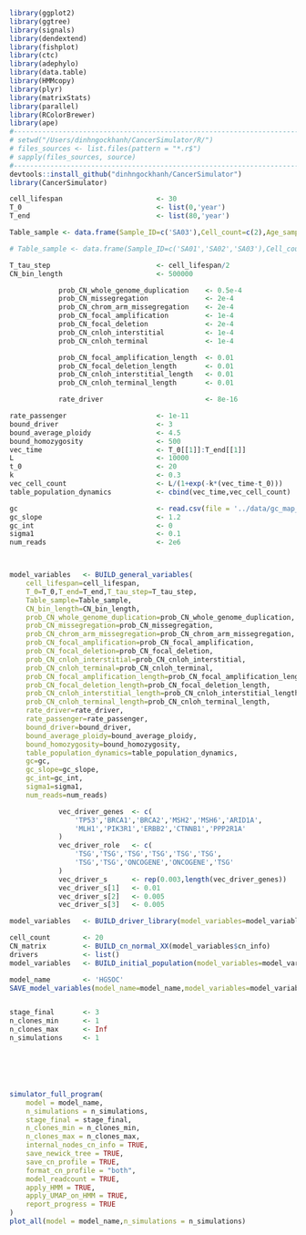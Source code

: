 ```r
library(ggplot2)
library(ggtree)
library(signals)
library(dendextend)
library(fishplot)
library(ctc)
library(adephylo)
library(data.table)
library(HMMcopy)
library(plyr)
library(matrixStats)
library(parallel)
library(RColorBrewer)
library(ape)
#-----------------------------------------------------------------------
# setwd("/Users/dinhngockhanh/CancerSimulator/R/")
# files_sources <- list.files(pattern = "*.r$")
# sapply(files_sources, source)
#-----------------------------------------------------------------------
devtools::install_github("dinhngockhanh/CancerSimulator")
library(CancerSimulator)
```



```r
cell_lifespan                       <- 30
T_0                                 <- list(0,'year')
T_end                               <- list(80,'year')

Table_sample <- data.frame(Sample_ID=c('SA03'),Cell_count=c(2),Age_sample=c(80))

# Table_sample <- data.frame(Sample_ID=c('SA01','SA02','SA03'),Cell_count=c(100,100,100),Age_sample=c(40,60,80))

T_tau_step                          <- cell_lifespan/2
CN_bin_length                       <- 500000

            prob_CN_whole_genome_duplication    <- 0.5e-4
            prob_CN_missegregation              <- 2e-4
            prob_CN_chrom_arm_missegregation    <- 2e-4
            prob_CN_focal_amplification         <- 1e-4
            prob_CN_focal_deletion              <- 2e-4
            prob_CN_cnloh_interstitial          <- 1e-4
            prob_CN_cnloh_terminal              <- 1e-4

            prob_CN_focal_amplification_length  <- 0.01
            prob_CN_focal_deletion_length       <- 0.01
            prob_CN_cnloh_interstitial_length   <- 0.01
            prob_CN_cnloh_terminal_length       <- 0.01

            rate_driver                         <- 8e-16

rate_passenger                      <- 1e-11
bound_driver                        <- 3
bound_average_ploidy                <- 4.5
bound_homozygosity                  <- 500
vec_time                            <- T_0[[1]]:T_end[[1]]
L                                   <- 10000
t_0                                 <- 20
k                                   <- 0.3
vec_cell_count                      <- L/(1+exp(-k*(vec_time-t_0)))
table_population_dynamics           <- cbind(vec_time,vec_cell_count)

gc                                  <- read.csv(file = '../data/gc_map_500kb.csv')
gc_slope                            <- 1.2
gc_int                              <- 0
sigma1                              <- 0.1
num_reads                           <- 2e6



model_variables   <- BUILD_general_variables(
    cell_lifespan=cell_lifespan,
    T_0=T_0,T_end=T_end,T_tau_step=T_tau_step,
    Table_sample=Table_sample,
    CN_bin_length=CN_bin_length,
    prob_CN_whole_genome_duplication=prob_CN_whole_genome_duplication,
    prob_CN_missegregation=prob_CN_missegregation,
    prob_CN_chrom_arm_missegregation=prob_CN_chrom_arm_missegregation,
    prob_CN_focal_amplification=prob_CN_focal_amplification,
    prob_CN_focal_deletion=prob_CN_focal_deletion,
    prob_CN_cnloh_interstitial=prob_CN_cnloh_interstitial,
    prob_CN_cnloh_terminal=prob_CN_cnloh_terminal,
    prob_CN_focal_amplification_length=prob_CN_focal_amplification_length,
    prob_CN_focal_deletion_length=prob_CN_focal_deletion_length,
    prob_CN_cnloh_interstitial_length=prob_CN_cnloh_interstitial_length,
    prob_CN_cnloh_terminal_length=prob_CN_cnloh_terminal_length,
    rate_driver=rate_driver,
    rate_passenger=rate_passenger,
    bound_driver=bound_driver,
    bound_average_ploidy=bound_average_ploidy,
    bound_homozygosity=bound_homozygosity,
    table_population_dynamics=table_population_dynamics,
    gc=gc,
    gc_slope=gc_slope,
    gc_int=gc_int,
    sigma1=sigma1,
    num_reads=num_reads)

            vec_driver_genes  <- c(
                'TP53','BRCA1','BRCA2','MSH2','MSH6','ARID1A',
                'MLH1','PIK3R1','ERBB2','CTNNB1','PPP2R1A'
            )
            vec_driver_role   <- c(
                'TSG','TSG','TSG','TSG','TSG','TSG',
                'TSG','TSG','ONCOGENE','ONCOGENE','TSG'
            )
            vec_driver_s      <- rep(0.003,length(vec_driver_genes))
            vec_driver_s[1]   <- 0.01
            vec_driver_s[2]   <- 0.005
            vec_driver_s[3]   <- 0.005

model_variables   <- BUILD_driver_library(model_variables=model_variables,vec_driver_genes=vec_driver_genes,vec_driver_role=vec_driver_role,vec_driver_s=vec_driver_s)

cell_count        <- 20
CN_matrix         <- BUILD_cn_normal_XX(model_variables$cn_info)
drivers           <- list()
model_variables   <- BUILD_initial_population(model_variables=model_variables,cell_count=cell_count,CN_matrix=CN_matrix,drivers=drivers)

model_name        <- 'HGSOC'
SAVE_model_variables(model_name=model_name,model_variables=model_variables)


stage_final       <- 3
n_clones_min      <- 1
n_clones_max      <- Inf
n_simulations     <- 1






simulator_full_program(
    model = model_name,
    n_simulations = n_simulations,
    stage_final = stage_final,
    n_clones_min = n_clones_min,
    n_clones_max = n_clones_max,
    internal_nodes_cn_info = TRUE,
    save_newick_tree = TRUE,
    save_cn_profile = TRUE,
    format_cn_profile = "both",
    model_readcount = TRUE,
    apply_HMM = TRUE,
    apply_UMAP_on_HMM = TRUE,
    report_progress = TRUE
)
plot_all(model = model_name,n_simulations = n_simulations)
```
